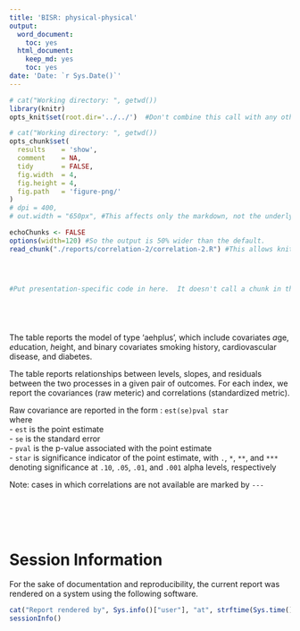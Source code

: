 ```yaml
---
title: 'BISR: physical-physical'
output:
  word_document:
    toc: yes
  html_document:
    keep_md: yes
    toc: yes
date: 'Date: `r Sys.Date()`'
---
```


<!--  Set the working directory to the repository's base directory; this assumes the report is nested inside of two directories.-->
```r
# cat("Working directory: ", getwd())
library(knitr)
opts_knit$set(root.dir='../../')  #Don't combine this call with any other chunk -especially one that uses file paths.
```

<!-- Set the report-wide options, and point to the external code file. -->
```r
# cat("Working directory: ", getwd())
opts_chunk$set(
  results    = 'show', 
  comment    = NA, 
  tidy       = FALSE,
  fig.width  = 4, 
  fig.height = 4, 
  fig.path   = 'figure-png/'
)
# dpi = 400,
# out.width = "650px", #This affects only the markdown, not the underlying png file.  The height will be scaled appropriately.

echoChunks <- FALSE
options(width=120) #So the output is 50% wider than the default.
read_chunk("./reports/correlation-2/correlation-2.R") #This allows knitr to call chunks tagged in the underlying *.R file.
```

<!-- Load the sources.  Suppress the output when loading sources. --> 
```r
```

<!-- Load 'sourced' R files.  Suppress the output when loading packages. --> 
```r
```

<!-- Load any global functions and variables declared in the R file.  Suppress the output. --> 
```r
```

<!-- Declare any global functions specific to a Rmd output.  Suppress the output. --> 
```r
#Put presentation-specific code in here.  It doesn't call a chunk in the codebehind file.
```

```r
```

<!-- Load the datasets.   -->
```r
```

```r
```

<!-- Tweak the datasets.   -->
```r
```


The table reports the model of type 'aehplus', which include covariates *a*ge, *e*ducation, *h*eight, and binary covariates smoking history, cardiovascular disease, and diabetes. 

The table reports relationships between levels, slopes, and residuals between the two processes in a given pair of outcomes. For each index, we report the covariances (raw meteric) and correlations (standardized metric). 

Raw covariance are reported in the form : ` est(se)pval star`       
where        
- `est` is the point estimate   
- `se` is the standard error   
- `pval` is the p-value associated with the point estimate   
- `star` is significance indicator of the point estimate, with  `.`, `*`, `**`, and `***` denoting significance at `.10`, `.05`, `.01`, and `.001` alpha levels, respectively  

Note: cases in which correlations are not available are marked by `---`  

```r
```

```r
```

```r
```


```r
```

```r
```


# Session Information
For the sake of documentation and reproducibility, the current report was rendered on a system using the following software.

```r
cat("Report rendered by", Sys.info()["user"], "at", strftime(Sys.time(), "%Y-%m-%d, %H:%M %z"))
sessionInfo()
```
